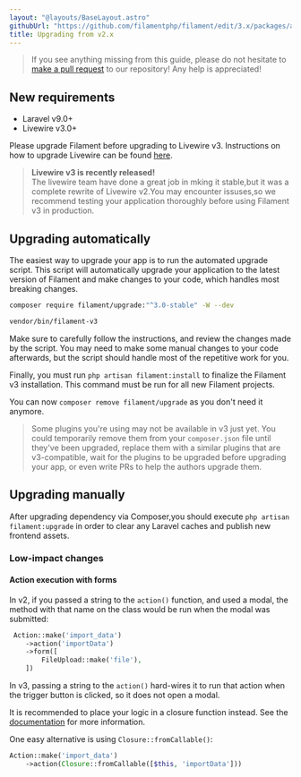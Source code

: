 ```yaml
---
layout: "@layouts/BaseLayout.astro"
githubUrl: "https://github.com/filamentphp/filament/edit/3.x/packages/actions/docs/10-upgrade-guide.md"
title: Upgrading from v2.x
---
```


> If you see anything missing from this guide, please do not hesitate to [make a pull request](https://github.com/filamentphp/filament/edit/3.x/packages/actions/docs/14-upgrade-guide.md) to our repository! Any help is appreciated!

## New requirements

- Laravel v9.0+
- Livewire v3.0+

Please upgrade Filament before upgrading to Livewire v3. Instructions on how to upgrade Livewire can be found [here](https://livewire.laravel.com/docs/upgrading).

> **Livewire v3 is recently released!**<br />
> The livewire team have done a great job in mking it stable,but it was a complete rewrite of Livewire v2.You may encounter issuses,so we recommend testing your application thoroughly before using Filament v3 in production.

## Upgrading automatically

The easiest way to upgrade your app is to run the automated upgrade script. This script will automatically upgrade your application to the latest version of Filament and make changes to your code, which handles most breaking changes.

```bash
composer require filament/upgrade:"^3.0-stable" -W --dev

vendor/bin/filament-v3
```

Make sure to carefully follow the instructions, and review the changes made by the script. You may need to make some manual changes to your code afterwards, but the script should handle most of the repetitive work for you.

Finally, you must run `php artisan filament:install` to finalize the Filament v3 installation. This command must be run for all new Filament projects.

You can now `composer remove filament/upgrade` as you don't need it anymore.

> Some plugins you're using may not be available in v3 just yet. You could temporarily remove them from your `composer.json` file until they've been upgraded, replace them with a similar plugins that are v3-compatible, wait for the plugins to be upgraded before upgrading your app, or even write PRs to help the authors upgrade them.

## Upgrading manually

After upgrading dependency via Composer,you should execute `php artisan filament:upgrade` in order to clear any Laravel caches and publish new frontend assets.

### Low-impact changes

#### Action execution with forms

In v2, if you passed a string to the `action()` function, and used a modal, the method with that name on the class would be run when the modal was submitted:

```php
 Action::make('import_data')
    ->action('importData')
    ->form([
        FileUpload::make('file'),
    ])
```

In v3, passing a string to the `action()` hard-wires it to run that action when the trigger button is clicked, so it does not open a modal.

It is recommended to place your logic in a closure function instead. See the [documentation](overview) for more information.

One easy alternative is using `Closure::fromCallable()`:

```php
Action::make('import_data')
    ->action(Closure::fromCallable([$this, 'importData']))
```
